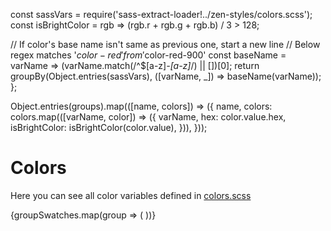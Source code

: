 const sassVars = require('sass-extract-loader!../zen-styles/colors.scss');
const isBrightColor = rgb => (rgb.r + rgb.g + rgb.b) / 3 > 128;

  // If color's base name isn't same as previous one, start a new line
  // Below regex matches '$color-red' from '$color-red-900'
  const baseName = varName => (varName.match(/^\$[a-z]*-[a-z]*/) || [])[0];
  return groupBy(Object.entries(sassVars), ([varName, _]) => baseName(varName));
};

  Object.entries(groups).map(([name, colors]) => ({
    name,
    colors: colors.map(([varName, color]) => ({
      varName,
      hex: color.value.hex,
      isBrightColor: isBrightColor(color.value),
    })),
  }));


<Meta title="Guides/Colors" />

# Colors

Here you can see all color variables defined in [colors.scss](https://github.com/reciprocity/zen-ui/blob/main/src/scss/colors.scss)


<div
  style={{
    display: 'flex',
    flexFlow: 'column',
    alignItems: 'start',
  }}
>
  {groupSwatches.map(group => (
    <color-swatch-group key={group.name} colors={JSON.stringify(group.colors)}></color-swatch-group>
  ))}
</div>
